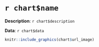 # `r chart$name`

**Description**: `r chart$description`

**Data**: `r chart$data`

```r
knitr::include_graphics(chart$url_image)
```

